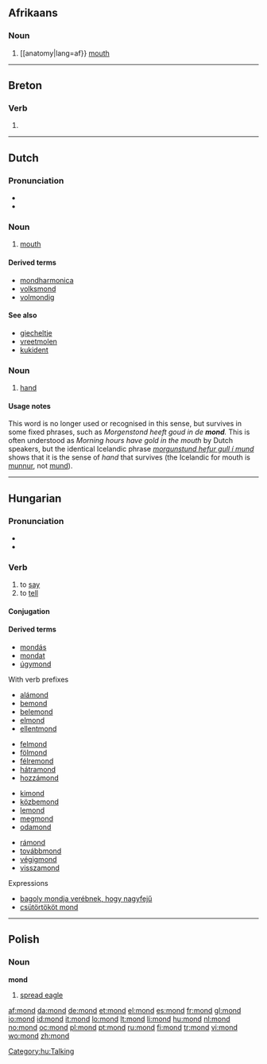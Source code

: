 {{also|Mond|MOND}}
==Afrikaans==

===Noun===
{{af-noun|monde}}

# [[anatomy|lang=af}} [[mouth]]

----

==Breton==

===Verb===
{{infl|br|verb}}

# {{alternative spelling of|[[mont#Breton|mont]]|lang=Breton}}

----

==Dutch==

===Pronunciation===
* {{audio|Nl-mond.ogg|audio}}
* {{IPA|/mɔnt/|lang=nl}}

===Noun===
{{nl-noun|g=m|monden|mondje}}

# {{context|anatomy|lang=nl}} [[mouth]]

====Derived terms====
{{top4}}
* [[mondharmonica]]
* [[volksmond]]
* [[volmondig]]
{{bottom}}

====See also====
* [[giecheltje]]
* [[vreetmolen]]
* [[kukident]]

===Noun===
{{nl-noun|g=f|monden|mondje}}

# {{obsolete|lang=nl}} [[hand]]

====Usage notes====
This word is no longer used or recognised in this sense, but survives in some fixed phrases, such as ''Morgenstond heeft goud in de '''mond'''.'' This is often understood as ''Morning hours have gold in the mouth'' by Dutch speakers, but the identical Icelandic phrase ''[[morgunstund hefur gull í mund]]'' shows that it is the sense of ''hand'' that survives (the Icelandic for mouth is [[munnur|munnur]], not [[mund]]).

----

==Hungarian==

===Pronunciation===
* {{IPA|/ˈmond/|lang=hu}}
* {{hyphenation|mond}}

===Verb===
{{hu-verb}}

# to [[say]]
# to [[tell]]

====Conjugation====
{{hu-conj-ok-ott-asz|mon|d}}
====Derived terms====
* [[mondás]]
* [[mondat]]
* [[úgymond]]
; With verb prefixes
{{top4}}
* [[alámond]]
* [[bemond]]
* [[belemond]]
* [[elmond]]
* [[ellentmond]]
{{mid4}}
* [[felmond]]
* [[fölmond]]
* [[félremond]]
* [[hátramond]]
* [[hozzámond]]
{{mid4}}
* [[kimond]]
* [[közbemond]]
* [[lemond]]
* [[megmond]]
* [[odamond]]
{{mid4}}
* [[rámond]]
* [[továbbmond]]
* [[végigmond]]
* [[visszamond]]
{{bottom}}

;Expressions
* [[bagoly mondja verébnek, hogy nagyfejű]]
* [[csütörtököt mond]]

[[Category:hu:Talking]]

----

==Polish==

===Noun===
'''mond''' {{m}}

# [[spread eagle]]

[[af:mond]]
[[da:mond]]
[[de:mond]]
[[et:mond]]
[[el:mond]]
[[es:mond]]
[[fr:mond]]
[[gl:mond]]
[[io:mond]]
[[id:mond]]
[[it:mond]]
[[lo:mond]]
[[lt:mond]]
[[li:mond]]
[[hu:mond]]
[[nl:mond]]
[[no:mond]]
[[oc:mond]]
[[pl:mond]]
[[pt:mond]]
[[ru:mond]]
[[fi:mond]]
[[tr:mond]]
[[vi:mond]]
[[wo:mond]]
[[zh:mond]]